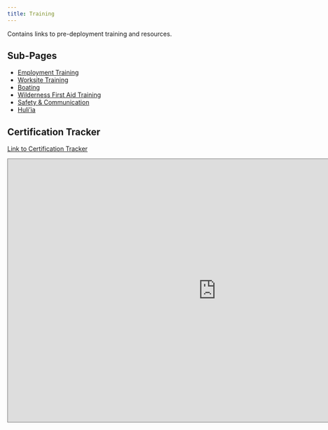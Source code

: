 ```yaml
---
title: Training
---
```


Contains links to pre-deployment training and resources.

##  Sub-Pages
-   [Employment Training](https://pifsc-protected-species-division.github.io/PMNM-ARCamps-Manual/content/EmploymentTraining.html)
-   [Worksite Training](https://pifsc-protected-species-division.github.io/PMNM-ARCamps-Manual/content/WorksiteTraining.html)
-   [Boating](https://pifsc-protected-species-division.github.io/PMNM-ARCamps-Manual/content/Boating.html)
-   [Wilderness First Aid Training](https://pifsc-protected-species-division.github.io/PMNM-ARCamps-Manual/content/WFATraining.html)
-   [Safety & Communication](https://pifsc-protected-species-division.github.io/PMNM-ARCamps-Manual/content/SafetyTraining.html)
-   [Huli'ia](https://pifsc-protected-species-division.github.io/PMNM-ARCamps-Manual/content/Huliia.html)

## Certification Tracker
[Link to Certification Tracker](https://docs.google.com/spreadsheets/d/1OV38aqmozr1M2S0mQMCeSKyBR_erWXjjPL0ZV0qQPqk/edit?gid=1021233825#gid=1021233825){.external target="_blank"}

<iframe src="https://docs.google.com/spreadsheets/d/1OV38aqmozr1M2S0mQMCeSKyBR_erWXjjPL0ZV0qQPqk/edit?gid=1021233825#gid=1021233825" style="border:solid 1px #777" width="950" height="600" frameborder="0" scrolling="no">